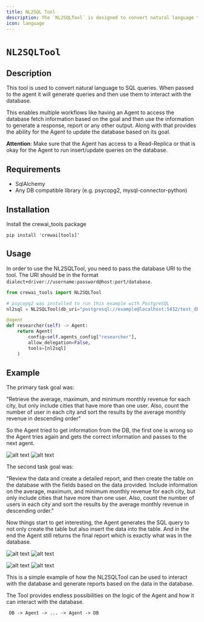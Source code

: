 ```yaml
---
title: NL2SQL Tool
description: The `NL2SQLTool` is designed to convert natural language to SQL queries.
icon: language
---
```


# `NL2SQLTool`

## Description

This tool is used to convert natural language to SQL queries. When passed to the agent it will generate queries and then use them to interact with the database.

This enables multiple workflows like having an Agent to access the database fetch information based on the goal and then use the information to generate a response, report or any other output. 
Along with that provides the ability for the Agent to update the database based on its goal.

**Attention**: Make sure that the Agent has access to a Read-Replica or that is okay for the Agent to run insert/update queries on the database.

## Requirements

- SqlAlchemy
- Any DB compatible library (e.g. psycopg2, mysql-connector-python)

## Installation

Install the crewai_tools package

```shell
pip install 'crewai[tools]'
```

## Usage

In order to use the NL2SQLTool, you need to pass the database URI to the tool. The URI should be in the format `dialect+driver://username:password@host:port/database`.


```python Code
from crewai_tools import NL2SQLTool

# psycopg2 was installed to run this example with PostgreSQL
nl2sql = NL2SQLTool(db_uri="postgresql://example@localhost:5432/test_db")

@agent
def researcher(self) -> Agent:
    return Agent(
        config=self.agents_config["researcher"],
        allow_delegation=False,
        tools=[nl2sql]
    )
```

## Example

The primary task goal was:

"Retrieve the average, maximum, and minimum monthly revenue for each city, but only include cities that have more than one user. Also, count the number of user in each city and 
sort the results by the average monthly revenue in descending order"

So the Agent tried to get information from the DB, the first one is wrong so the Agent tries again and gets the correct information and passes to the next agent.

![alt text](https://github.com/crewAIInc/crewAI-tools/blob/main/crewai_tools/tools/nl2sql/images/image-2.png?raw=true)
![alt text](https://github.com/crewAIInc/crewAI-tools/raw/main/crewai_tools/tools/nl2sql/images/image-3.png)


The second task goal was:

"Review the data and create a detailed report, and then create the table on the database with the fields based on the data provided.
Include information on the average, maximum, and minimum monthly revenue for each city, but only include cities that have more than one user. Also, count the number of users in each city and sort the results by the average monthly revenue in descending order."

Now things start to get interesting, the Agent generates the SQL query to not only create the table but also insert the data into the table. And in the end the Agent still returns the final report which is exactly what was in the database.

![alt text](https://github.com/crewAIInc/crewAI-tools/raw/main/crewai_tools/tools/nl2sql/images/image-4.png)
![alt text](https://github.com/crewAIInc/crewAI-tools/raw/main/crewai_tools/tools/nl2sql/images/image-5.png)

![alt text](https://github.com/crewAIInc/crewAI-tools/raw/main/crewai_tools/tools/nl2sql/images/image-9.png)
![alt text](https://github.com/crewAIInc/crewAI-tools/raw/main/crewai_tools/tools/nl2sql/images/image-7.png)


This is a simple example of how the NL2SQLTool can be used to interact with the database and generate reports based on the data in the database.

The Tool provides endless possibilities on the logic of the Agent and how it can interact with the database.

```md
 DB -> Agent -> ... -> Agent -> DB
```
